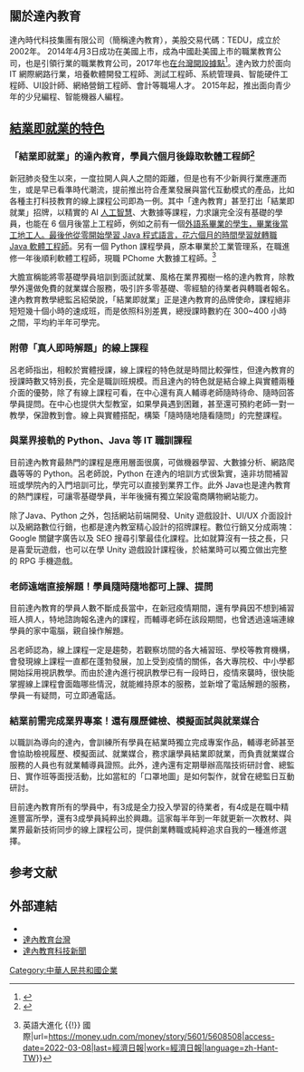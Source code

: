 == 關於達內教育 ==
達內時代科技集團有限公司（簡稱達內教育），美股交易代碼：TEDU，成立於2002年。 2014年4月3日成功在美國上市，成為中國赴美國上市的職業教育公司，也是引領行業的職業教育公司，2017年也[https://www.tedu.tw/ 在台灣開設據點]<ref>{{Cite web|title=達內教育開幕 培養台灣IT人才進入全球企業|url=https://tw.news.yahoo.com/%E9%81%94%E5%85%A7%E6%95%99%E8%82%B2%E9%96%8B%E5%B9%95-%E5%9F%B9%E9%A4%8A%E5%8F%B0%E7%81%A3it%E4%BA%BA%E6%89%8D%E9%80%B2%E5%85%A5%E5%85%A8%E7%90%83%E4%BC%81%E6%A5%AD-025257881.html|access-date=2022-03-08|work=tw.news.yahoo.com|language=zh-Hant-TW}}</ref>。達內致力於面向 IT 網際網路行業，培養軟體開發工程師、測試工程師、系統管理員、智能硬件工程師、UI設計師、網絡營銷工程師、會計等職場人才。 2015年起，推出面向青少年的少兒編程、智能機器人編程。

== [https://news.campaign.yahoo.com.tw/gooddays/article.php?u=8d8993b2-67ca-3618-be69-1fc3f0044b9f 結業即就業的特色] ==

=== 「結業即就業」的達內教育，學員六個月後錄取軟體工程師<ref>{{Cite web|title=線上職訓正夯 從零開始花半年錄取軟體工程師 - 好好過日子 - Yahoo奇摩新聞|url=https://news.campaign.yahoo.com.tw/gooddays/article.php?u=8d8993b2-67ca-3618-be69-1fc3f0044b9f|access-date=2022-03-08|work=news.campaign.yahoo.com.tw|language=zh-TW}}</ref> ===
新冠肺炎發生以來，一度拉開人與人之間的距離，但是也有不少新興行業應運而生，或是早已看準時代潮流，提前推出符合產業發展與當代互動模式的產品，比如各種主打科技教育的線上課程公司即為一例。其中「達內教育」甚至打出「結業即就業」招牌，以精實的 AI [[:人工智能|人工智慧]]、大數據等課程，力求讓完全沒有基礎的學員，也能在 6 個月後當上工程師，例如之前有一個[https://www.tedu.tw/blog/a-construction-worker-becomes-a-java-programmer.html 外語系畢業的學生，畢業後當工地工人。最後他從零開始學習 Java 程式語言，花六個月的時間學習就轉職 Java 軟體工程師]。另有一個 Python 課程學員，原本畢業於工業管理系，在職進修一年後順利軟體工程師，現職 PChome 大數據工程師。<ref>{{Cite web|title=在職進修轉職大數據工程師 持續加強英文目標進外商 {{!}} 英語大進化 {{!}} 國際|url=https://money.udn.com/money/story/5601/5608508|access-date=2022-03-08|last=經濟日報|work=經濟日報|language=zh-Hant-TW}}</ref>

大膽宣稱能將零基礎學員培訓到面試就業、風格在業界獨樹一格的達內教育，除教學外還做免費的就業媒合服務，吸引許多零基礎、零經驗的待業者與轉職者報名。達內教育教學總監呂紹榮說，「結業即就業」正是達內教育的品牌使命，課程絕非短短幾十個小時的速成班，而是依照科別差異，總授課時數約在 300~400 小時之間，平均約半年可學完。

=== 附帶「真人即時解題」的線上課程 ===
呂老師指出，相較於實體授課，線上課程的特色就是時間比較彈性，但達內教育的授課時數又特別長，完全是職訓班規模。而且達內的特色就是結合線上與實體兩種介面的優勢，除了有線上課程可看，在中心還有真人輔導老師隨時待命、隨時回答學員提問。在中心也提供大型教室，如果學員遇到困難，甚至還可預約老師一對一教學，保證教到會。線上與實體搭配，構築「隨時隨地隨看隨問」的完整課程。

=== 與業界接軌的 Python、Java 等 IT 職訓課程 ===
目前達內教育最熱門的課程是應用層面很廣，可做機器學習、大數據分析、網路爬蟲等等的 Python。呂老師說，Python 在達內的培訓方式很紮實，遠非坊間補習班或學院內的入門培訓可比，學完可以直接到業界工作。此外 Java也是達內教育的熱門課程，可讓零基礎學員，半年後擁有獨立架設電商購物網站能力。

除了Java、Python 之外，包括網站前端開發、Unity 遊戲設計、UI/UX 介面設計以及網路數位行銷，也都是達內教室精心設計的招牌課程。數位行銷又分成兩塊：Google 關鍵字廣告以及 SEO 搜尋引擎最佳化課程。比如就算沒有一技之長，只是喜愛玩遊戲，也可以在學 Unity 遊戲設計課程後，於結業時可以獨立做出完整的 RPG 手機遊戲。

=== 老師遠端直接解題！學員隨時隨地都可上課、提問 ===
目前達內教育的學員人數不斷成長當中，在新冠疫情期間，還有學員因不想到補習班人擠人，特地諮詢報名達內的課程，而輔導老師在該段期間，也曾透過遠端連線學員的家中電腦，親自操作解題。

呂老師認為，線上課程一定是趨勢，若觀察坊間的各大補習班、學校等教育機構，會發現線上課程一直都在蓬勃發展，加上受到疫情的關係，各大專院校、中小學都開始採用視訊教學。而由於達內進行視訊教學已有一段時日，疫情來襲時，很快能掌握線上課程會面臨哪些情況，就能維持原本的服務，並新增了電話解題的服務，學員一有疑問，可立即通電話。

=== 結業前需完成業界專案！還有履歷健檢、模擬面試與就業媒合 ===
以職訓為導向的達內，會訓練所有學員在結業時獨立完成專案作品，輔導老師甚至會協助檢視履歷、模擬面試、就業媒合，務求讓學員結業即就業，而負責就業媒合服務的人員也有就業輔導員證照。此外，達內還有定期舉辦高階技術研討會、總監日、實作班等面授活動，比如當紅的「口罩地圖」是如何製作，就曾在總監日互動研討。

目前達內教育所有的學員中，有3成是全力投入學習的待業者，有4成是在職中精進豐富所學，還有3成學員純粹出於興趣。這家每半年到一年就更新一次教材、與業界最新技術同步的線上課程公司，提供創業轉職或純粹追求自我的一種進修選擇。

==参考文献==
{{reflist}}

== 外部連結 ==
*{{official|https://www.tedu.cn/}}
*[https://www.tedu.tw/ 達內教育台灣]
*[https://www.tedu.tw/blog/ 達內教育科技新聞]

[[Category:中華人民共和國企業|Category:中華人民共和國企業]]